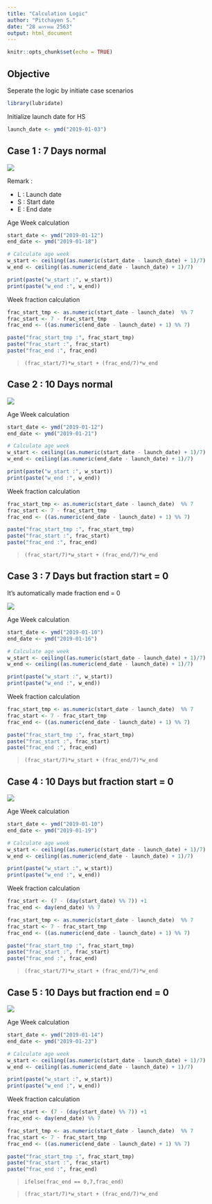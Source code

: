```yaml
---
title: "Calculation Logic"
author: "Pitchayen S."
date: "28 มกราคม 2563"
output: html_document
---
```


```r
knitr::opts_chunk$set(echo = TRUE)
```

## Objective

Seperate the logic by initiate case scenarios

```r
library(lubridate)
```

Initialize launch date for HS

```r
launch_date <- ymd("2019-01-03")
```

## Case 1 : 7 Days normal
![](image/case_1.PNG)

Remark :

* L : Launch date
* S : Start date
* E : End date

Age Week calculation
```r
start_date <- ymd("2019-01-12")
end_date <- ymd("2019-01-18")

# Calculate age week
w_start <- ceiling((as.numeric(start_date - launch_date) + 1)/7)
w_end <- ceiling((as.numeric(end_date - launch_date) + 1)/7)

print(paste("w_start :", w_start))
print(paste("w_end :", w_end))
```

Week fraction calculation
```r
frac_start_tmp <- as.numeric(start_date - launch_date)  %% 7
frac_start <- 7 - frac_start_tmp
frac_end <- ((as.numeric(end_date - launch_date) + 1) %% 7)

paste("frac_start_tmp :", frac_start_tmp)
paste("frac_start :", frac_start)
paste("frac_end :", frac_end)
```

> `(frac_start/7)*w_start + (frac_end/7)*w_end`

## Case 2 : 10 Days normal
![](image/case_2.PNG)

Age Week calculation
```r
start_date <- ymd("2019-01-12")
end_date <- ymd("2019-01-21")

# Calculate age week
w_start <- ceiling((as.numeric(start_date - launch_date) + 1)/7)
w_end <- ceiling((as.numeric(end_date - launch_date) + 1)/7)

print(paste("w_start :", w_start))
print(paste("w_end :", w_end))
```

Week fraction calculation
```r
frac_start_tmp <- as.numeric(start_date - launch_date)  %% 7
frac_start <- 7 - frac_start_tmp
frac_end <- ((as.numeric(end_date - launch_date) + 1) %% 7)

paste("frac_start_tmp :", frac_start_tmp)
paste("frac_start :", frac_start)
paste("frac_end :", frac_end)
```

> `(frac_start/7)*w_start + (frac_end/7)*w_end`

## Case 3 : 7 Days but fraction start = 0

It's automatically made fraction end = 0

![](image/case_3.PNG)

Age Week calculation
```r
start_date <- ymd("2019-01-10")
end_date <- ymd("2019-01-16")

# Calculate age week
w_start <- ceiling((as.numeric(start_date - launch_date) + 1)/7)
w_end <- ceiling((as.numeric(end_date - launch_date) + 1)/7)

print(paste("w_start :", w_start))
print(paste("w_end :", w_end))
```

Week fraction calculation
```r
frac_start_tmp <- as.numeric(start_date - launch_date)  %% 7
frac_start <- 7 - frac_start_tmp
frac_end <- ((as.numeric(end_date - launch_date) + 1) %% 7)

paste("frac_start_tmp :", frac_start_tmp)
paste("frac_start :", frac_start)
paste("frac_end :", frac_end)
```

> `(frac_start/7)*w_start + (frac_end/7)*w_end`

## Case 4 : 10 Days but fraction start = 0
![](image/case_4.PNG)

Age Week calculation
```r
start_date <- ymd("2019-01-10")
end_date <- ymd("2019-01-19")

# Calculate age week
w_start <- ceiling((as.numeric(start_date - launch_date) + 1)/7)
w_end <- ceiling((as.numeric(end_date - launch_date) + 1)/7)

print(paste("w_start :", w_start))
print(paste("w_end :", w_end))
```

Week fraction calculation
```r
frac_start <- (7 - (day(start_date) %% 7)) +1
frac_end <- day(end_date) %% 7

frac_start_tmp <- as.numeric(start_date - launch_date)  %% 7
frac_start <- 7 - frac_start_tmp
frac_end <- ((as.numeric(end_date - launch_date) + 1) %% 7)

paste("frac_start_tmp :", frac_start_tmp)
paste("frac_start :", frac_start)
paste("frac_end :", frac_end)
```

> `(frac_start/7)*w_start + (frac_end/7)*w_end`

## Case 5 : 10 Days but fraction end = 0
![](image/case_5.PNG)

Age Week calculation
```r
start_date <- ymd("2019-01-14")
end_date <- ymd("2019-01-23")

# Calculate age week
w_start <- ceiling((as.numeric(start_date - launch_date) + 1)/7)
w_end <- ceiling((as.numeric(end_date - launch_date) + 1)/7)

print(paste("w_start :", w_start))
print(paste("w_end :", w_end))
```

Week fraction calculation
```r
frac_start <- (7 - (day(start_date) %% 7)) +1
frac_end <- day(end_date) %% 7

frac_start_tmp <- as.numeric(start_date - launch_date)  %% 7
frac_start <- 7 - frac_start_tmp
frac_end <- ((as.numeric(end_date - launch_date) + 1) %% 7)

paste("frac_start_tmp :", frac_start_tmp)
paste("frac_start :", frac_start)
paste("frac_end :", frac_end)
```

> `ifelse(frac_end == 0,7,frac_end)`

> `(frac_start/7)*w_start + (frac_end/7)*w_end`

